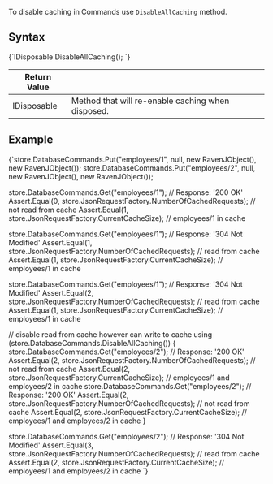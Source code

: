 
To disable caching in Commands use `DisableAllCaching` method.

## Syntax

<TabItem value="disable_caching_1" label="disable_caching_1">
<CodeBlock language="csharp">
{`IDisposable DisableAllCaching();
`}
</CodeBlock>
</TabItem>

| Return Value | |
| ------------- | ----- |
| IDisposable | Method that will re-enable caching when disposed. |

## Example

<TabItem value="disable_caching_2" label="disable_caching_2">
<CodeBlock language="csharp">
{`store.DatabaseCommands.Put("employees/1", null, new RavenJObject(), new RavenJObject());
store.DatabaseCommands.Put("employees/2", null, new RavenJObject(), new RavenJObject());

store.DatabaseCommands.Get("employees/1"); // Response: '200 OK'
Assert.Equal(0, store.JsonRequestFactory.NumberOfCachedRequests); // not read from cache
Assert.Equal(1, store.JsonRequestFactory.CurrentCacheSize); // employees/1 in cache

store.DatabaseCommands.Get("employees/1"); // Response: '304 Not Modified'
Assert.Equal(1, store.JsonRequestFactory.NumberOfCachedRequests); // read from cache
Assert.Equal(1, store.JsonRequestFactory.CurrentCacheSize); // employees/1 in cache

store.DatabaseCommands.Get("employees/1"); // Response: '304 Not Modified'
Assert.Equal(2, store.JsonRequestFactory.NumberOfCachedRequests); // read from cache
Assert.Equal(1, store.JsonRequestFactory.CurrentCacheSize); // employees/1 in cache

// disable read from cache however can write to cache
using (store.DatabaseCommands.DisableAllCaching())
\{
    store.DatabaseCommands.Get("employees/2"); // Response: '200 OK'
    Assert.Equal(2, store.JsonRequestFactory.NumberOfCachedRequests); // not read from cache
    Assert.Equal(2, store.JsonRequestFactory.CurrentCacheSize); // employees/1 and employees/2 in cache
    store.DatabaseCommands.Get("employees/2"); // Response: '200 OK'
    Assert.Equal(2, store.JsonRequestFactory.NumberOfCachedRequests); // not read from cache
    Assert.Equal(2, store.JsonRequestFactory.CurrentCacheSize); // employees/1 and employees/2 in cache
\}

store.DatabaseCommands.Get("employees/2"); // Response: '304 Not Modified'
Assert.Equal(3, store.JsonRequestFactory.NumberOfCachedRequests); // read from cache
Assert.Equal(2, store.JsonRequestFactory.CurrentCacheSize); // employees/1 and employees/2 in cache
`}
</CodeBlock>
</TabItem>


